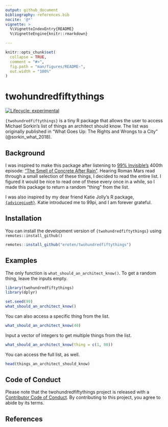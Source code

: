 ```yaml
---
output: github_document
bibliography: references.bib
nocite: '@*'
vignette: >
  %\VignetteIndexEntry{README}
  %\VignetteEngine{knitr::rmarkdown}

---
```


<!-- README.md is generated from README.Rmd. Please edit that file -->

```r
knitr::opts_chunk$set(
  collapse = TRUE,
  comment = "#>",
  fig.path = "man/figures/README-",
  out.width = "100%"
)
```

# twohundredfiftythings

<!-- badges: start -->
[![Lifecycle: experimental](https://img.shields.io/badge/lifecycle-experimental-orange.svg)](https://www.tidyverse.org/lifecycle/#experimental)
<!-- badges: end -->

`{twohundredfiftythings}` is a tiny R package that allows the user to access Michael Sorkin's list of things an architect should know. The list was originally published in "What Goes Up: The Rights and Wrongs to a City" (@sorkin_what_2018). 

## Background  

I was inspired to make this package after listening to [99% Invisible's](https://99percentinvisible.org/) 400th episode: ["The Smell of Concrete After Rain"](https://99percentinvisible.org/episode/the-smell-of-concrete-after-rain/). Hearing Roman Mars read through a small selection of these things, I decided to read the entire list. I figured it would be nice to read one of these every once in a while, so I made this package to return a random "thing" from the list.  

I was also inspired by my dear friend Katie Jolly's R package, [`{advicegiveR}`](https://github.com/katiejolly/advicegiveR). Katie introduced me to 99pi, and I am forever grateful.  

## Installation

You can install the development version of `{twohundredfiftythings}` using `remotes::install_github()`

```r
remotes::install_github("eroten/twohundredfiftythings")
```

## Examples  

The only function is `what_should_an_architect_know()`. To get a random thing, leave the inputs empty.  


```r
library(twohundredfiftythings)
library(dplyr)

set.seed(99)
what_should_an_architect_know()
```

You can also access a specific thing from the list. 

```r
what_should_an_architect_know(40)
```

Input a vector of integers to get multiple things from the list. 

```r
what_should_an_architect_know(thing = c(1, 80))
```

You can access the full list, as well. 

```r
head(things_an_architect_should_know)
```


## Code of Conduct

Please note that the twohundredfiftythings project is released with a [Contributor Code of Conduct](https://contributor-covenant.org/version/2/0/CODE_OF_CONDUCT.html). By contributing to this project, you agree to abide by its terms.

## References
